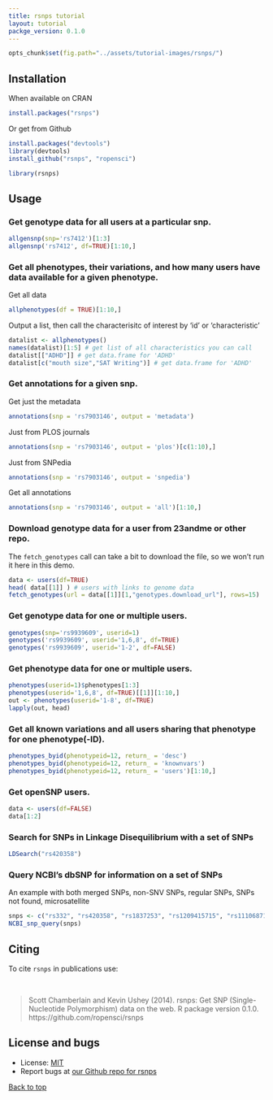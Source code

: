 ```yaml
---
title: rsnps tutorial
layout: tutorial
packge_version: 0.1.0
---
```


```r
opts_chunk$set(fig.path="../assets/tutorial-images/rsnps/")
```

<section id="installation">

## Installation

When available on CRAN

```r
install.packages("rsnps")
```

Or get from Github

```r
install.packages("devtools")
library(devtools)
install_github("rsnps", "ropensci")
```


```r
library(rsnps)
```

<section id="usage">

## Usage


### Get genotype data for all users at a particular snp.

```r
allgensnp(snp='rs7412')[1:3]
allgensnp('rs7412', df=TRUE)[1:10,]
```

### Get all phenotypes, their variations, and how many users have data available for a given phenotype.

Get all data

```r
allphenotypes(df = TRUE)[1:10,]
```

Output a list, then call the characterisitc of interest by 'id' or 'characteristic'

```r
datalist <- allphenotypes()
names(datalist)[1:5] # get list of all characteristics you can call
datalist[["ADHD"]] # get data.frame for 'ADHD'
datalist[c("mouth size","SAT Writing")] # get data.frame for 'ADHD'
```

### Get annotations for a given snp.

Get just the metadata

```r
annotations(snp = 'rs7903146', output = 'metadata')
```

Just from PLOS journals

```r
annotations(snp = 'rs7903146', output = 'plos')[c(1:10),]
```

Just from SNPedia

```r
annotations(snp = 'rs7903146', output = 'snpedia')
```

Get all annotations

```r
annotations(snp = 'rs7903146', output = 'all')[1:10,]
```

### Download genotype data for a user from 23andme or other repo.

The `fetch_genotypes` call can take a bit to download the file, so we won't run it here in this demo.

```r
data <- users(df=TRUE)
head( data[[1]] ) # users with links to genome data
fetch_genotypes(url = data[[1]][1,"genotypes.download_url"], rows=15)
```

### Get genotype data for one or multiple users.

```r
genotypes(snp='rs9939609', userid=1)
genotypes('rs9939609', userid='1,6,8', df=TRUE)
genotypes('rs9939609', userid='1-2', df=FALSE)
```

### Get phenotype data for one or multiple users.

```r
phenotypes(userid=1)$phenotypes[1:3]
phenotypes(userid='1,6,8', df=TRUE)[[1]][1:10,]
out <- phenotypes(userid='1-8', df=TRUE)
lapply(out, head)
```

### Get all known variations and all users sharing that phenotype for one phenotype(-ID).

```r
phenotypes_byid(phenotypeid=12, return_ = 'desc')
phenotypes_byid(phenotypeid=12, return_ = 'knownvars')
phenotypes_byid(phenotypeid=12, return_ = 'users')[1:10,]
```

### Get openSNP users.

```r
data <- users(df=FALSE)
data[1:2]
```

### Search for SNPs in Linkage Disequilibrium with a set of SNPs

```r
LDSearch("rs420358")
```

### Query NCBI's dbSNP for information on a set of SNPs

An example with both merged SNPs, non-SNV SNPs, regular SNPs, SNPs not found, microsatellite

```r
snps <- c("rs332", "rs420358", "rs1837253", "rs1209415715", "rs111068718")
NCBI_snp_query(snps)
```

<section id="citing">

## Citing

To cite `rsnps` in publications use:

<br>

> Scott Chamberlain and Kevin Ushey (2014). rsnps: Get SNP (Single-Nucleotide Polymorphism) data on the web. R package version 0.1.0. https://github.com/ropensci/rsnps

<section id="license_bugs">

## License and bugs

* License: [MIT](http://opensource.org/licenses/MIT)
* Report bugs at [our Github repo for rsnps](https://github.com/ropensci/rsnps/issues?state=open)

[Back to top](#top)
